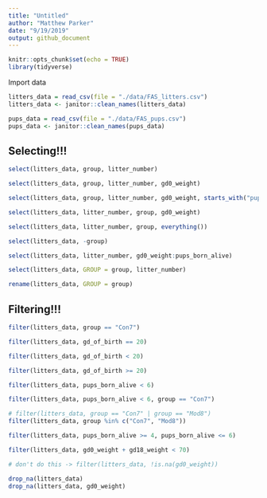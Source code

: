 ```yaml
---
title: "Untitled"
author: "Matthew Parker"
date: "9/19/2019"
output: github_document
---
```


```r
knitr::opts_chunk$set(echo = TRUE)
library(tidyverse)
```


Import data
```r
litters_data = read_csv(file = "./data/FAS_litters.csv")
litters_data <- janitor::clean_names(litters_data)

pups_data = read_csv(file = "./data/FAS_pups.csv")
pups_data <- janitor::clean_names(pups_data)
```


## Selecting!!!

```r
select(litters_data, group, litter_number)

select(litters_data, group, litter_number, gd0_weight)

select(litters_data, group, litter_number, gd0_weight, starts_with("pups"))

select(litters_data, litter_number, group, gd0_weight)

select(litters_data, litter_number, group, everything())

select(litters_data, -group)

select(litters_data, litter_number, gd0_weight:pups_born_alive)

select(litters_data, GROUP = group, litter_number)

rename(litters_data, GROUP = group)
```


## Filtering!!!

```r
filter(litters_data, group == "Con7")

filter(litters_data, gd_of_birth == 20)

filter(litters_data, gd_of_birth < 20)

filter(litters_data, gd_of_birth >= 20)

filter(litters_data, pups_born_alive < 6)

filter(litters_data, pups_born_alive < 6, group == "Con7")

# filter(litters_data, group == "Con7" | group == "Mod8")
filter(litters_data, group %in% c("Con7", "Mod8"))

filter(litters_data, pups_born_alive >= 4, pups_born_alive <= 6)

filter(litters_data, gd0_weight + gd18_weight < 70)

# don't do this -> filter(litters_data, !is.na(gd0_weight))

drop_na(litters_data)
drop_na(litters_data, gd0_weight)
```

